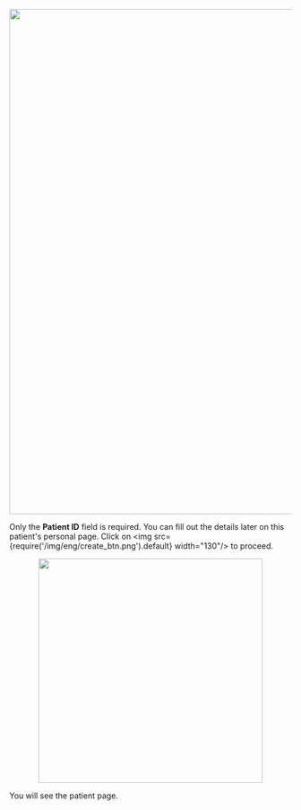 <p align="center">
<img src={require('/img/eng/2-add-patient-button.png').default} width="900"/>
</p>

Only the **Patient ID** field is required. You can fill out the details later on this patient's personal page.
Click on <img src={require('/img/eng/create_btn.png').default} width="130"/> to proceed.

<p align="center">
<img src={require('/img/eng/3-add-patient.png').default} height="400"/>
</p>

You will see the patient page.